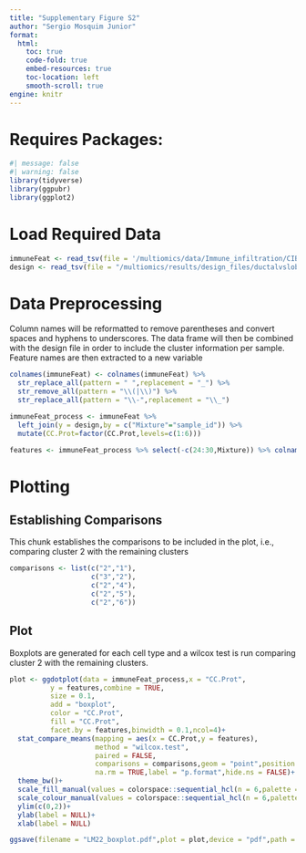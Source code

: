 ```yaml
---
title: "Supplementary Figure S2"
author: "Sergio Mosquim Junior"
format:
  html:
    toc: true
    code-fold: true
    embed-resources: true
    toc-location: left
    smooth-scroll: true
engine: knitr
---
```


# Requires Packages:
```r
#| message: false
#| warning: false
library(tidyverse)
library(ggpubr)
library(ggplot2)
```

# Load Required Data
```r
immuneFeat <- read_tsv(file = '/multiomics/data/Immune_infiltration/CIBERSORTx_Job41_Results_transcriptomics_LM22-absolute.txt')
design <- read_tsv(file = "/multiomics/results/design_files/ductalvslobular_consensus_clustering.tsv")
```

# Data Preprocessing
 Column names will be reformatted to remove parentheses and convert spaces and hyphens to underscores. The data frame will then be combined with the design file in order to include the cluster information per sample. Feature names are then extracted to a new variable
```r
colnames(immuneFeat) <- colnames(immuneFeat) %>% 
  str_replace_all(pattern = " ",replacement = "_") %>% 
  str_remove_all(pattern = "\\(|\\)") %>% 
  str_replace_all(pattern = "\\-",replacement = "\\_")

immuneFeat_process <- immuneFeat %>% 
  left_join(y = design,by = c("Mixture"="sample_id")) %>% 
  mutate(CC.Prot=factor(CC.Prot,levels=c(1:6)))

features <- immuneFeat_process %>% select(-c(24:30,Mixture)) %>% colnames()
```

# Plotting
## Establishing Comparisons
  This chunk establishes the comparisons to be included in the plot, i.e., comparing cluster 2 with the remaining clusters
```r
comparisons <- list(c("2","1"),
                    c("3","2"),
                    c("2","4"),
                    c("2","5"),
                    c("2","6"))
```

## Plot
  Boxplots are generated for each cell type and a wilcox test is run comparing cluster 2 with the remaining clusters.
```r
plot <- ggdotplot(data = immuneFeat_process,x = "CC.Prot",
          y = features,combine = TRUE,
          size = 0.1,
          add = "boxplot",
          color = "CC.Prot",
          fill = "CC.Prot",
          facet.by = features,binwidth = 0.1,ncol=4)+
  stat_compare_means(mapping = aes(x = CC.Prot,y = features),
                     method = "wilcox.test",
                     paired = FALSE,
                     comparisons = comparisons,geom = "point",position = "jitter",label.y = 0.5,step.increase = 0.2,
                     na.rm = TRUE,label = "p.format",hide.ns = FALSE)+
  theme_bw()+
  scale_fill_manual(values = colorspace::sequential_hcl(n = 6,palette = 'Purple-Yellow') %>% setNames(nm = c(1:6)) %>% colorspace::darken())+
  scale_colour_manual(values = colorspace::sequential_hcl(n = 6,palette = 'Purple-Yellow') %>% setNames(nm = c(1:6)) %>% colorspace::darken())+
  ylim(c(0,2))+
  ylab(label = NULL)+
  xlab(label = NULL)

ggsave(filename = "LM22_boxplot.pdf",plot = plot,device = "pdf",path = "/multiomics/results/figures/immune_infiltration",height = 20,width = 15,units = "in",dpi = 600,create.dir = TRUE)
```

